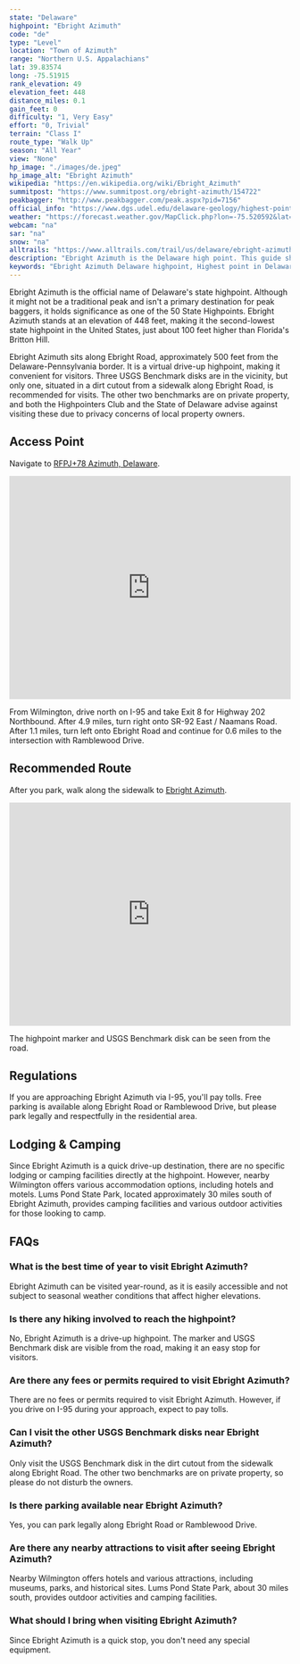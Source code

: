 ```yaml
---
state: "Delaware"
highpoint: "Ebright Azimuth"
code: "de"
type: "Level"
location: "Town of Azimuth"
range: "Northern U.S. Appalachians"
lat: 39.83574
long: -75.51915
rank_elevation: 49
elevation_feet: 448
distance_miles: 0.1
gain_feet: 0
difficulty: "1, Very Easy"
effort: "0, Trivial"
terrain: "Class I"
route_type: "Walk Up"
season: "All Year"
view: "None"
hp_image: "./images/de.jpeg"
hp_image_alt: "Ebright Azimuth"
wikipedia: "https://en.wikipedia.org/wiki/Ebright_Azimuth"
summitpost: "https://www.summitpost.org/ebright-azimuth/154722"
peakbagger: "http://www.peakbagger.com/peak.aspx?pid=7156"
official_info: "https://www.dgs.udel.edu/delaware-geology/highest-point-delaware"
weather: "https://forecast.weather.gov/MapClick.php?lon=-75.520592&lat=39.836476"
webcam: "na"
sar: "na"
snow: "na"
alltrails: "https://www.alltrails.com/trail/us/delaware/ebright-azimuth-delaware-highpoint"
description: "Ebright Azimuth is the Delaware high point. This guide shows you how to visit the highest point in Delaware."
keywords: "Ebright Azimuth Delaware highpoint, Highest point in Delaware, Ebright Road USGS Benchmark, Ebright Azimuth access and parking"
---
```


Ebright Azimuth is the official name of Delaware's state highpoint. Although it might not be a traditional peak and isn't a primary destination for peak baggers, it holds significance as one of the 50 State Highpoints. Ebright Azimuth stands at an elevation of 448 feet, making it the second-lowest state highpoint in the United States, just about 100 feet higher than Florida's Britton Hill.

Ebright Azimuth sits along Ebright Road, approximately 500 feet from the Delaware-Pennsylvania border. It is a virtual drive-up highpoint, making it convenient for visitors. Three USGS Benchmark disks are in the vicinity, but only one, situated in a dirt cutout from a sidewalk along Ebright Road, is recommended for visits. The other two benchmarks are on private property, and both the Highpointers Club and the State of Delaware advise against visiting these due to privacy concerns of local property owners.

## Access Point
Navigate to <a target="_blank" href="https://maps.app.goo.gl/LwbK3x64NULJxgVW6">RFPJ+78 Azimuth, Delaware</a>.

<iframe src="https://www.google.com/maps/embed?pb=!1m18!1m12!1m3!1d12254.869217683177!2d-75.5294497177517!3d39.83575547167844!2m3!1f0!2f0!3f0!3m2!1i1024!2i768!4f13.1!3m3!1m2!1s0x89c6e4d1b2644ddb%3A0x5fed5dfa38d8037c!2sEbright%20Azimuth!5e0!3m2!1sen!2sus!4v1720665372257!5m2!1sen!2sus" width="100%" height="400" style="border:0;" allowfullscreen="" loading="lazy" referrerpolicy="no-referrer-when-downgrade"></iframe>

From Wilmington, drive north on I-95 and take Exit 8 for Highway 202 Northbound. After 4.9 miles, turn right onto SR-92 East / Naamans Road. After 1.1 miles, turn left onto Ebright Road and continue for 0.6 miles to the intersection with Ramblewood Drive.

## Recommended Route
After you park, walk along the sidewalk to <a target="_blank" href="https://www.alltrails.com/trail/us/delaware/ebright-azimuth-delaware-highpoint">Ebright Azimuth</a>.

<iframe class="alltrails" src="https://www.alltrails.com/widget/trail/us/delaware/ebright-azimuth-delaware-highpoint?scrollZoom=false&elevationDiagram=false&u=i&sh=cmpl5n" width="100%" height="400" frameborder="0" scrolling="no" marginheight="0" marginwidth="0" title="AllTrails: Trail Guides and Maps for Hiking, Camping, and Running"></iframe>

The highpoint marker and USGS Benchmark disk can be seen from the road.

## Regulations
If you are approaching Ebright Azimuth via I-95, you'll pay tolls. Free parking is available along Ebright Road or Ramblewood Drive, but please park legally and respectfully in the residential area.

## Lodging & Camping
Since Ebright Azimuth is a quick drive-up destination, there are no specific lodging or camping facilities directly at the highpoint. However, nearby Wilmington offers various accommodation options, including hotels and motels. Lums Pond State Park, located approximately 30 miles south of Ebright Azimuth, provides camping facilities and various outdoor activities for those looking to camp.

## FAQs

### What is the best time of year to visit Ebright Azimuth?
Ebright Azimuth can be visited year-round, as it is easily accessible and not subject to seasonal weather conditions that affect higher elevations.

### Is there any hiking involved to reach the highpoint?
No, Ebright Azimuth is a drive-up highpoint. The marker and USGS Benchmark disk are visible from the road, making it an easy stop for visitors.

### Are there any fees or permits required to visit Ebright Azimuth?
There are no fees or permits required to visit Ebright Azimuth. However, if you drive on I-95 during your approach, expect to pay tolls.

### Can I visit the other USGS Benchmark disks near Ebright Azimuth?
Only visit the USGS Benchmark disk in the dirt cutout from the sidewalk along Ebright Road. The other two benchmarks are on private property, so please do not disturb the owners.

### Is there parking available near Ebright Azimuth?
Yes, you can park legally along Ebright Road or Ramblewood Drive.

### Are there any nearby attractions to visit after seeing Ebright Azimuth?
Nearby Wilmington offers hotels and various attractions, including museums, parks, and historical sites. Lums Pond State Park, about 30 miles south, provides outdoor activities and camping facilities.

### What should I bring when visiting Ebright Azimuth?
Since Ebright Azimuth is a quick stop, you don't need any special equipment.

